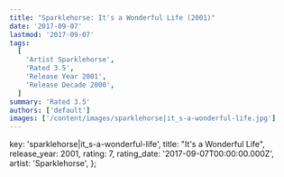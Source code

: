 ```yaml
---
title: "Sparklehorse: It's a Wonderful Life (2001)"
date: '2017-09-07'
lastmod: '2017-09-07'
tags:
  [
    'Artist Sparklehorse',
    'Rated 3.5',
    'Release Year 2001',
    'Release Decade 2000',
  ]
summary: 'Rated 3.5'
authors: ['default']
images: ['/content/images/sparklehorse|it_s-a-wonderful-life.jpg']
---
```


  key: 'sparklehorse|it_s-a-wonderful-life',
  title: "It's a Wonderful Life",
  release_year: 2001,
  rating: 7,
  rating_date: '2017-09-07T00:00:00.000Z',
  artist: 'Sparklehorse',
};

<MusicRating data={data} />
